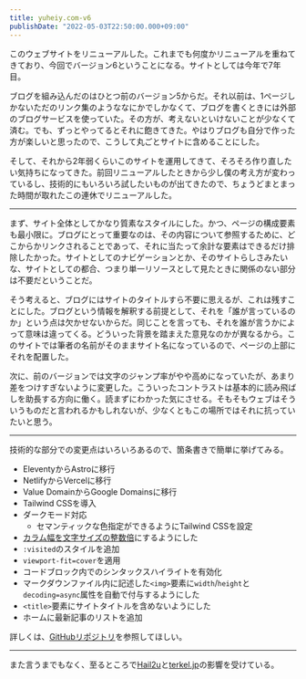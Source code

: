 ```yaml
---
title: yuheiy.com-v6
publishDate: "2022-05-03T22:50:00.000+09:00"
---
```


このウェブサイトをリニューアルした。これまでも何度かリニューアルを重ねてきており、今回でバージョン6ということになる。サイトとしては今年で7年目。

ブログを組み込んだのはひとつ前のバージョン5からだ。それ以前は、1ページしかないただのリンク集のようななにかでしかなくて、ブログを書くときには外部のブログサービスを使っていた。その方が、考えないといけないことが少なくて済む。でも、ずっとやってるとそれに飽きてきた。やはりブログも自分で作った方が楽しいと思ったので、こうして丸ごとサイトに含めることにした。

そして、それから2年弱くらいこのサイトを運用してきて、そろそろ作り直したい気持ちになってきた。前回リニューアルしたときから少し僕の考え方が変わっているし、技術的にもいろいろ試したいものが出てきたので、ちょうどまとまった時間が取れたこの連休でリニューアルした。

---

まず、サイト全体としてかなり質素なスタイルにした。かつ、ページの構成要素も最小限に。ブログにとって重要なのは、その内容について参照するために、どこからかリンクされることであって、それに当たって余計な要素はできるだけ排除したかった。サイトとしてのナビゲーションとか、そのサイトらしさみたいな、サイトとしての都合、つまり単一リソースとして見たときに関係のない部分は不要だということだ。

そう考えると、ブログにはサイトのタイトルすら不要に思えるが、これは残すことにした。ブログという情報を解釈する前提として、それを「誰が言っているのか」という点は欠かせないからだ。同じことを言っても、それを誰が言うかによって意味は違ってくる。どういった背景を踏まえた意見なのかが異なるから。このサイトでは筆者の名前がそのままサイト名になっているので、ページの上部にそれを配置した。

次に、前のバージョンでは文字のジャンプ率がやや高めになっていたが、あまり差をつけすぎないように変更した。こういったコントラストは基本的に読み飛ばしを助長する方向に働く。読まずにわかった気にさせる。そもそもウェブはそういうものだと言われるかもしれないが、少なくともこの場所ではそれに抗っていたいと思う。

---

技術的な部分での変更点はいろいろあるので、箇条書きで簡単に挙げてみる。

- EleventyからAstroに移行
- NetlifyからVercelに移行
- Value DomainからGoogle Domainsに移行
- Tailwind CSSを導入
- ダークモード対応
	- セマンティックな色指定ができるようにTailwind CSSを設定
- [カラム幅を文字サイズの整数倍](https://terkel.jp/archives/2021/05/em-based-grid/)にするようにした
- `:visited`のスタイルを追加
- `viewport-fit=cover`を適用
- コードブロック内でのシンタックスハイライトを有効化
- マークダウンファイル内に記述した`<img>`要素に`width`/`height`と`decoding=async`属性を自動で付与するようにした
- `<title>`要素にサイトタイトルを含めないようにした
- ホームに最新記事のリストを追加

詳しくは、[GitHubリポジトリ](https://github.com/yuheiy/yuheiy.com-v6)を参照してほしい。

---

また言うまでもなく、至るところで[Hail2u](https://hail2u.net/)と[terkel.jp](https://terkel.jp/)の影響を受けている。
